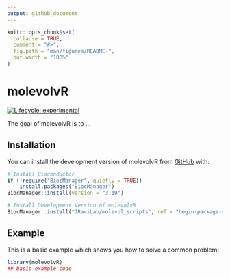 ```yaml
---
output: github_document
---
```


<!-- README.md is generated from README.Rmd. Please edit that file -->

```r
knitr::opts_chunk$set(
  collapse = TRUE,
  comment = "#>",
  fig.path = "man/figures/README-",
  out.width = "100%"
)
```

# molevolvR

<!-- badges: start -->
[![Lifecycle: experimental](https://img.shields.io/badge/lifecycle-experimental-orange.svg)](https://lifecycle.r-lib.org/articles/stages.html#experimental)
<!-- badges: end -->

The goal of molevolvR is to ...

## Installation

You can install the development version of molevolvR from [GitHub](https://github.com/) with:

``` r
# Install Bioconductor
if (!require("BiocManager", quietly = TRUE))
    install.packages("BiocManager")
BiocManager::install(version = "3.19")

# Install Development Version of molevolvR
BiocManager::install("JRaviLab/molevol_scripts", ref = "begin-package-setup", subdir = "package/MolEvolvR", auth_token = '<PersonalAccessToken>')
```

## Example

This is a basic example which shows you how to solve a common problem:

```r
library(molevolvR)
## basic example code
```
